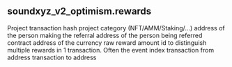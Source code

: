 ## soundxyz_v2_optimism.rewards 


<ParamField path="project">
Project
</ParamField>
<ParamField path="tx_hash">
transaction hash
</ParamField>
<ParamField path="category">
project category (NFT/AMM/Staking/...)
</ParamField>
<ParamField path="referrer_address">
address of the person making the referral
</ParamField>
<ParamField path="referee_address">
address of the person being referred
</ParamField>
<ParamField path="currency_contract">
contract address of the currency
</ParamField>
<ParamField path="reward_amount_raw">
raw reward amount
</ParamField>
<ParamField path="sub_tx_id">
id to distinguish multiple rewards in 1 transaction. Often the event index
</ParamField>
<ParamField path="tx_from">
transaction from address
</ParamField>
<ParamField path="tx_to">
transaction to address
</ParamField>

